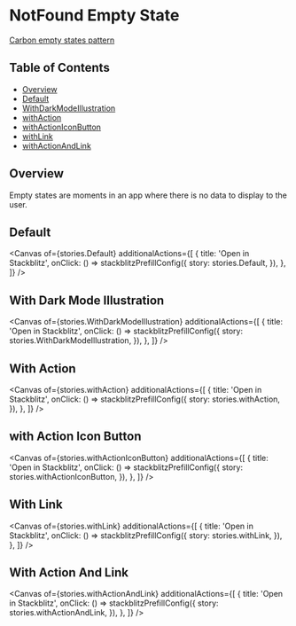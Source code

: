 
# NotFound Empty State

[Carbon empty states pattern](https://carbondesignsystem.com/patterns/empty-states-pattern/)

## Table of Contents

- [Overview](#overview)
- [Default](#default)
- [WithDarkModeIllustration](#with-dark-mode-illustration)
- [withAction](#with-action)
- [withActionIconButton](#with-action-icon-button)
- [withLink](#with-link)
- [withActionAndLink](#with-action-and-link)

## Overview

Empty states are moments in an app where there is no data to display to the
user.

## Default

<Canvas
  of={stories.Default}
  additionalActions={[
    {
      title: 'Open in Stackblitz',
      onClick: () =>
        stackblitzPrefillConfig({
          story: stories.Default,
        }),
    },
  ]}
/>

## With Dark Mode Illustration

<Canvas
  of={stories.WithDarkModeIllustration}
  additionalActions={[
    {
      title: 'Open in Stackblitz',
      onClick: () =>
        stackblitzPrefillConfig({
          story: stories.WithDarkModeIllustration,
        }),
    },
  ]}
/>

## With Action

<Canvas
  of={stories.withAction}
  additionalActions={[
    {
      title: 'Open in Stackblitz',
      onClick: () =>
        stackblitzPrefillConfig({
          story: stories.withAction,
        }),
    },
  ]}
/>

## with Action Icon Button

<Canvas
  of={stories.withActionIconButton}
  additionalActions={[
    {
      title: 'Open in Stackblitz',
      onClick: () =>
        stackblitzPrefillConfig({
          story: stories.withActionIconButton,
        }),
    },
  ]}
/>

## With Link

<Canvas
  of={stories.withLink}
  additionalActions={[
    {
      title: 'Open in Stackblitz',
      onClick: () =>
        stackblitzPrefillConfig({
          story: stories.withLink,
        }),
    },
  ]}
/>

## With Action And Link

<Canvas
  of={stories.withActionAndLink}
  additionalActions={[
    {
      title: 'Open in Stackblitz',
      onClick: () =>
        stackblitzPrefillConfig({
          story: stories.withActionAndLink,
        }),
    },
  ]}
/>
